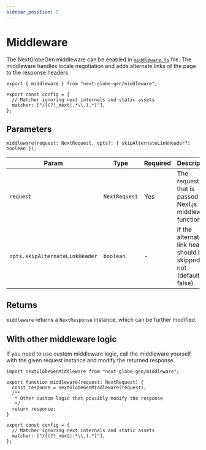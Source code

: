 ```yaml
---
sidebar_position: 5
---
```


# Middleware

The NextGlobeGen middleware can be enabled in [`middleware.ts`](https://nextjs.org/docs/app/building-your-application/routing/middleware) file. The middleware handles locale negotiation and adds alternate links of the page to the response headers.

```tsx title="src/middleware.ts"
export { middleware } from "next-globe-gen/middleware";

export const config = {
  // Matcher ignoring next internals and static assets
  matcher: ["/((?!_next|.*\\.).*)"],
};
```

## Parameters

```tsx
middleware(request: NextRequest, opts?: { skipAlternateLinkHeader?: boolean });
```

| Param                          | Type          | Required | Description                                                            |
| ------------------------------ | ------------- | -------- | ---------------------------------------------------------------------- |
| `request`                      | `NextRequest` | Yes      | The request that is passed to Next.js middleware function              |
| `opts.skipAlternateLinkHeader` | `boolean`     | -        | If the alternate link header should be skipped or not (default: false) |

## Returns

`middleware` returns a `NextResponse` instance, which can be further modified.

## With other middleware logic

If you need to use custom middleware logic, call the middleware yourself with the given request instance and modify the returned response.

```tsx title="src/middleware.ts"
import nextGlobeGenMiddleware from "next-globe-gen/middleware";

export function middleware(request: NextRequest) {
  const response = nextGlobeGenMiddleware(request);
  /**
   * Other custom logic that possibly modify the response
   */
  return response;
}

export const config = {
  // Matcher ignoring next internals and static assets
  matcher: ["/((?!_next|.*\\.).*)"],
};
```
